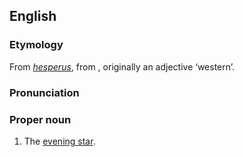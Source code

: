 {{wikipedia}}
==English==

===Etymology===
From {{L.}} ''[[hesperus]]'', from {{AGr.}} '''{{polytonic|[[ἕσπερος]]}}''', originally an adjective ‘western’.

===Pronunciation===
{{IPA|/ˈhɛspəɹəs/}}

===Proper noun===
{{en-proper noun}}

# The [[evening star]].